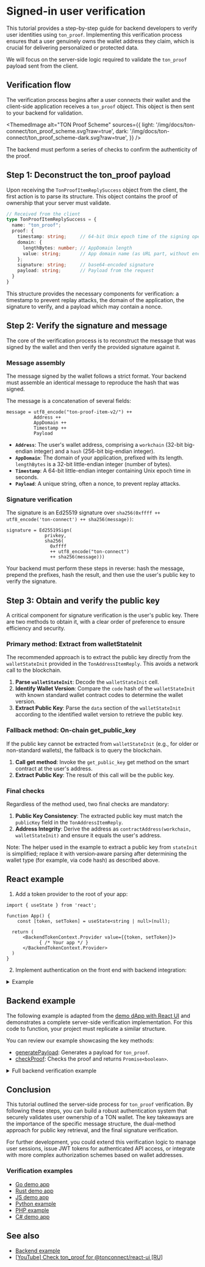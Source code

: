 
# Signed-in user verification

This tutorial provides a step-by-step guide for backend developers to verify user identities using `ton_proof`. Implementing this verification process ensures that a user genuinely owns the wallet address they claim, which is crucial for delivering personalized or protected data.

We will focus on the server-side logic required to validate the `ton_proof` payload sent from the client.

## Verification flow

The verification process begins after a user connects their wallet and the client-side application receives a `ton_proof` object. This object is then sent to your backend for validation.

<ThemedImage
  alt="TON Proof Scheme"
  sources={{
    light: '/img/docs/ton-connect/ton_proof_scheme.svg?raw=true',
    dark: '/img/docs/ton-connect/ton_proof_scheme-dark.svg?raw=true',
  }}
/>

The backend must perform a series of checks to confirm the authenticity of the proof.

## Step 1: Deconstruct the ton_proof payload

Upon receiving the `TonProofItemReplySuccess` object from the client, the first action is to parse its structure. This object contains the proof of ownership that your server must validate.

```typescript
// Received from the client
type TonProofItemReplySuccess = {
  name: "ton_proof";
  proof: {
    timestamp: string;     // 64-bit Unix epoch time of the signing operation (seconds)
    domain: {
      lengthBytes: number; // AppDomain length
      value: string;       // App domain name (as URL part, without encoding)
    };
    signature: string;     // base64-encoded signature
    payload: string;       // Payload from the request
  }
}
```

This structure provides the necessary components for verification: a timestamp to prevent replay attacks, the domain of the application, the signature to verify, and a payload which may contain a nonce.

## Step 2: Verify the signature and message

The core of the verification process is to reconstruct the message that was signed by the wallet and then verify the provided signature against it.

### Message assembly

The message signed by the wallet follows a strict format. Your backend must assemble an identical message to reproduce the hash that was signed.

The message is a concatenation of several fields:

```text
message = utf8_encode("ton-proof-item-v2/") ++
          Address ++
          AppDomain ++
          Timestamp ++
          Payload
```

- **`Address`**: The user's wallet address, comprising a `workchain` (32-bit big-endian integer) and a `hash` (256-bit big-endian integer).
- **`AppDomain`**: The domain of your application, prefixed with its length. `lengthBytes` is a 32-bit little-endian integer (number of bytes).
- **`Timestamp`**: A 64-bit little-endian integer containing Unix epoch time in seconds.
- **`Payload`**: A unique string, often a nonce, to prevent replay attacks.

### Signature verification

The signature is an Ed25519 signature over `sha256(0xffff ++ utf8_encode('ton-connect') ++ sha256(message))`:
```
signature = Ed25519Sign(
              privkey, 
              sha256(
                0xffff 
                ++ utf8_encode("ton-connect") 
                ++ sha256(message)))
```
Your backend must perform these steps in reverse: hash the message, prepend the prefixes, hash the result, and then use the user's public key to verify the signature.

## Step 3: Obtain and verify the public key

A critical component for signature verification is the user's public key. There are two methods to obtain it, with a clear order of preference to ensure efficiency and security.

### Primary method: Extract from walletStateInit

The recommended approach is to extract the public key directly from the `walletStateInit` provided in the `TonAddressItemReply`. This avoids a network call to the blockchain.

1.  **Parse `walletStateInit`**: Decode the `walletStateInit` cell.
2.  **Identify Wallet Version**: Compare the `code` hash of the `walletStateInit` with known standard wallet contract codes to determine the wallet version.
3.  **Extract Public Key**: Parse the `data` section of the `walletStateInit` according to the identified wallet version to retrieve the public key.

### Fallback method: On-chain get_public_key

If the public key cannot be extracted from `walletStateInit` (e.g., for older or non-standard wallets), the fallback is to query the blockchain.

1.  **Call get method**: Invoke the `get_public_key` get method on the smart contract at the user's address.
2.  **Extract Public Key**: The result of this call will be the public key.

### Final checks

Regardless of the method used, two final checks are mandatory:
1.  **Public Key Consistency**: The extracted public key must match the `publicKey` field in the `TonAddressItemReply`.
2.  **Address Integrity**: Derive the address as `contractAddress(workchain, walletStateInit)` and ensure it equals the user's address.

Note: The helper used in the example to extract a public key from `stateInit` is simplified; replace it with version‑aware parsing after determining the wallet type (for example, via code hash) as described above.

## React example

1. Add a token provider to the root of your app:

```tsx
import { useState } from 'react';

function App() {
    const [token, setToken] = useState<string | null>(null);

  return (
      <BackendTokenContext.Provider value={{token, setToken}}>
            { /* Your app */ }
      </BackendTokenContext.Provider>
  )
}
```

2. Implement authentication on the front end with backend integration:

<details>
  <summary>Example</summary>

  ```tsx
  import {useContext, useEffect, useRef} from "react";
  import {BackendTokenContext} from "./BackendTokenContext";
  import {useIsConnectionRestored, useTonConnectUI, useTonWallet} from "@tonconnect/ui-react";
  import {backendAuth} from "./backend-auth";

  const localStorageKey = 'my-dapp-auth-token';
  const payloadTTLMS = 1000 * 60 * 20;

  export function useBackendAuth() {
      const { setToken } = useContext(BackendTokenContext);
      const isConnectionRestored = useIsConnectionRestored();
      const wallet = useTonWallet();
      const [tonConnectUI] = useTonConnectUI();
      const interval = useRef<ReturnType<typeof setInterval> | undefined>();

      useEffect(() => {
          if (!isConnectionRestored || !setToken) {
              return;
          }

          if (interval.current) {
              clearInterval(interval.current);
          }

          if (!wallet) {
              localStorage.removeItem(localStorageKey);
              setToken(null);

              const refreshPayload = async () => {
                  tonConnectUI.setConnectRequestParameters({ state: 'loading' });

                  const value = await backendAuth.generatePayload();
                  if (!value) {
                      tonConnectUI.setConnectRequestParameters(null);
                  } else {
                      tonConnectUI.setConnectRequestParameters({state: 'ready', value});
                  }
              }

              refreshPayload();
              interval.current = setInterval(refreshPayload, payloadTTLMS);
              return () => {
                  if (interval.current) {
                      clearInterval(interval.current);
                  }
              };
          }

          const token = localStorage.getItem(localStorageKey);
          if (token) {
              setToken(token);
              return;
          }

          if (wallet.connectItems?.tonProof && ('proof' in wallet.connectItems.tonProof)) {
              backendAuth.checkProof(wallet.connectItems.tonProof.proof, wallet.account.address).then(result => {
                  if (result) {
                      setToken(result);
                      localStorage.setItem(localStorageKey, result);
                  } else {
                      alert('Please try another wallet');
                      tonConnectUI.disconnect();
                  }
              })
          } else {
              alert('Please try another wallet');
              tonConnectUI.disconnect();
          }

      }, [wallet, isConnectionRestored, setToken])
  }
  ```
</details>

## Backend example

The following example is adapted from the [demo dApp with React UI](https://github.com/ton-connect/demo-dapp-with-react-ui/tree/master/src/server) and demonstrates a complete server-side verification implementation. For this code to function, your project must replicate a similar structure.

You can review our example showcasing the key methods:
- [generatePayload](https://github.com/ton-connect/demo-dapp-with-react-ui/blob/master/src/server/api/generate-payload.ts): Generates a payload for `ton_proof`.
- [checkProof](https://github.com/ton-connect/demo-dapp-with-react-ui/blob/master/src/server/api/check-proof.ts): Checks the proof and returns `Promise<boolean>`.

<details>
  <summary>Full backend verification example</summary>

```typescript
import { Address, Cell, contractAddress, loadStateInit } from '@ton/core';
import { sign } from 'tweetnacl';
import { sha256 } from 'js-sha256';

// This DTO is simplified for demonstration.
// `walletStateInit` and `publicKey` come from TonAddressItemReply.
// `proof` mirrors the ton_proof fields.
interface CheckProofRequestDto {
  address: string;
  walletStateInit?: string; // base64 (optional, but preferred)
  publicKey?: string;       // hex (optional; compare if provided)
  proof: {
    timestamp: string;      // string; backend must parse to BigInt/number
    domain: {
      lengthBytes: number;
      value: string;
    };
    signature: string;
    payload: string;
  };
}

const tonProofPrefix = 'ton-proof-item-v2/';
const tonConnectPrefix = 'ton-connect';
const allowedDomains = ['YOUR_APP_DOMAIN.com']; // Replace with your app's domain
const validAuthTime = 600; // 10 minutes

// Attempts to extract the public key from a wallet's stateInit.
function tryParsePublicKey(stateInit: Cell): Buffer | null {
    try {
        const stateInitData = loadStateInit(stateInit.beginParse());
        if (stateInitData.data) {
            const reader = stateInitData.data.beginParse();
            reader.skip(32); // seqno
            return reader.loadBuffer(32); // public key
        }
    } catch (e) {
        console.error("Failed to parse public key from stateInit", e);
    }
    return null;
}

// This function checks the proof and is based on the implementation
// in the official demo dApp.
export async function checkProof(payload: CheckProofRequestDto, getWalletPublicKey: (address: string) => Promise<Buffer | null>): Promise<boolean> {
  try {
    const stateInitCell = payload.walletStateInit ? Cell.fromBase64(payload.walletStateInit) : null;
    const stateInit = stateInitCell ? loadStateInit(stateInitCell.beginParse()) : null;

    // Obtain the public key from stateInit or via a get method call.
    let publicKey = (stateInitCell ? tryParsePublicKey(stateInitCell) : null) ?? await getWalletPublicKey(payload.address);
    if (!publicKey) {
      return false;
    }

    // Verify that the public key matches the one from the payload.
    if (payload.publicKey) {
      const wantedPublicKey = Buffer.from(payload.publicKey, 'hex');
      if (!publicKey.equals(wantedPublicKey)) {
        return false;
      }
    }

    // Verify that the wallet address matches the one derived from stateInit.
    const wantedAddress = Address.parse(payload.address);
    if (stateInit) {
      const derived = contractAddress(wantedAddress.workChain, stateInit);
      if (!derived.equals(wantedAddress)) {
        return false;
      }
    }

    // Verify that the request originates from an allowed domain.
    if (!allowedDomains.includes(payload.proof.domain.value)) {
      return false;
    }

    // Verify that the proof's timestamp is recent.
    const now = Math.floor(Date.now() / 1000);
    const tsNumber = Number(payload.proof.timestamp);
    if (!Number.isFinite(tsNumber)) {
      return false;
    }
    if (now - validAuthTime > tsNumber) {
      return false;
    }

    const message = {
      workchain: wantedAddress.workChain,
      address: wantedAddress.hash,
      domain: {
        lengthBytes: payload.proof.domain.lengthBytes,
        value: payload.proof.domain.value,
      },
      signature: Buffer.from(payload.proof.signature, 'base64'),
      payload: payload.proof.payload,
      stateInit: payload.walletStateInit,
      timestamp: payload.proof.timestamp
    };

    // Reconstruct the message that was signed.
    const wc = Buffer.alloc(4);
    wc.writeUInt32BE(message.workchain, 0);

    const ts = Buffer.alloc(8);
    ts.writeBigUInt64LE(BigInt(message.timestamp), 0);

    const dl = Buffer.alloc(4);
    dl.writeUInt32LE(message.domain.lengthBytes, 0);

    const msg = Buffer.concat([
      Buffer.from(tonProofPrefix),
      wc,
      message.address,
      dl,
      Buffer.from(message.domain.value),
      ts,
      Buffer.from(message.payload),
    ]);

    // Hash the message and verify the signature.
    const msgHash = Buffer.from(sha256.create().update(msg).digest());

    const fullMsg = Buffer.concat([
      Buffer.from([0xff, 0xff]),
      Buffer.from(tonConnectPrefix),
      msgHash,
    ]);

    const result = Buffer.from(sha256.create().update(fullMsg).digest());

    return sign.detached.verify(result, message.signature, publicKey);
  } catch (e) {
    console.error(e);
    return false;
  }
}
```
</details>

## Conclusion

This tutorial outlined the server-side process for `ton_proof` verification. By following these steps, you can build a robust authentication system that securely validates user ownership of a TON wallet. The key takeaways are the importance of the specific message structure, the dual-method approach for public key retrieval, and the final signature verification.

For further development, you could extend this verification logic to manage user sessions, issue JWT tokens for authenticated API access, or integrate with more complex authorization schemes based on wallet addresses.

### Verification examples

- [Go demo app](https://github.com/ton-connect/demo-dapp-backend)
- [Rust demo app](https://github.com/liketurbo/demo-dapp-backend-rs)
- [JS demo app](https://github.com/liketurbo/demo-dapp-backend-js)
- [Python example](https://github.com/XaBbl4/pytonconnect/blob/main/examples/check_proof.py)
- [PHP example](https://github.com/vladimirfokingithub/Ton-Connect-Proof-Php-Check)
- [C# demo app](https://github.com/WinoGarcia/TonProof.NET)

## See also

- [Backend example](https://github.com/ton-connect/demo-dapp-with-react-ui/tree/master/src/server)
- [\[YouTube\] Check ton_proof for @tonconnect/react-ui \[RU\]](https://youtu.be/wIMbkJHv0Fs?list=PLyDBPwv9EPsCJ226xS5_dKmXXxWx1CKz_&t=2971)

<Feedback />
